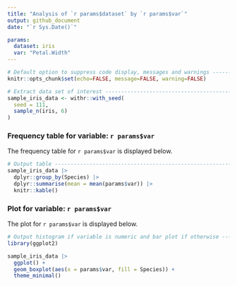 ```yaml
---
title: "Analysis of `r params$dataset` by `r params$var`"
output: github_document
date: "`r Sys.Date()`"  

params:
  dataset: iris
  var: "Petal.Width"
---
```


```r
# Default option to suppress code display, messages and warnings ---------------
knitr::opts_chunk$set(echo=FALSE, message=FALSE, warning=FALSE)
```

```r
# Extract data set of interest ------------------------------------------------- 
sample_iris_data <- withr::with_seed(
  seed = 111,
  sample_n(iris, 6)
)
```

### Frequency table for variable: `r params$var`   

The frequency table for `r params$var` is displayed below.  

```r
# Output table -----------------------------------------------------------------
sample_iris_data |>
  dplyr::group_by(Species) |>
  dplyr::summarise(mean = mean(params$var)) |>
  knitr::kable()
```


### Plot for variable: `r params$var`   

The plot for `r params$var` is displayed below.  

```r
# Output histogram if variable is numeric and bar plot if otherwise ------------
library(ggplot2)

sample_iris_data |> 
  ggplot() +
  geom_boxplot(aes(x = params$var, fill = Species)) +
  theme_minimal()
```